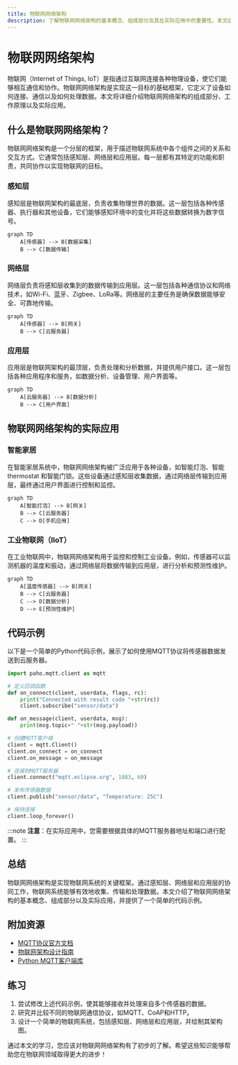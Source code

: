 ```yaml
---
title: 物联网网络架构
description: 了解物联网网络架构的基本概念、组成部分及其在实际应用中的重要性。本文适合初学者，将逐步讲解物联网网络架构的核心内容，并提供代码示例和实际案例。
---
```


# 物联网网络架构

物联网（Internet of Things, IoT）是指通过互联网连接各种物理设备，使它们能够相互通信和协作。物联网网络架构是实现这一目标的基础框架，它定义了设备如何连接、通信以及如何处理数据。本文将详细介绍物联网网络架构的组成部分、工作原理以及实际应用。

## 什么是物联网网络架构？

物联网网络架构是一个分层的框架，用于描述物联网系统中各个组件之间的关系和交互方式。它通常包括感知层、网络层和应用层。每一层都有其特定的功能和职责，共同协作以实现物联网的目标。

### 感知层

感知层是物联网架构的最底层，负责收集物理世界的数据。这一层包括各种传感器、执行器和其他设备，它们能够感知环境中的变化并将这些数据转换为数字信号。

```mermaid
graph TD
    A[传感器] --> B[数据采集]
    B --> C[数据传输]
```

### 网络层

网络层负责将感知层收集到的数据传输到应用层。这一层包括各种通信协议和网络技术，如Wi-Fi、蓝牙、Zigbee、LoRa等。网络层的主要任务是确保数据能够安全、可靠地传输。

```mermaid
graph TD
    A[传感器] --> B[网关]
    B --> C[云服务器]
```

### 应用层

应用层是物联网架构的最顶层，负责处理和分析数据，并提供用户接口。这一层包括各种应用程序和服务，如数据分析、设备管理、用户界面等。

```mermaid
graph TD
    A[云服务器] --> B[数据分析]
    B --> C[用户界面]
```

## 物联网网络架构的实际应用

### 智能家居

在智能家居系统中，物联网网络架构被广泛应用于各种设备，如智能灯泡、智能 thermostat 和智能门锁。这些设备通过感知层收集数据，通过网络层传输到应用层，最终通过用户界面进行控制和监控。

```mermaid
graph TD
    A[智能灯泡] --> B[网关]
    B --> C[云服务器]
    C --> D[手机应用]
```

### 工业物联网（IIoT）

在工业物联网中，物联网网络架构用于监控和控制工业设备。例如，传感器可以监测机器的温度和振动，通过网络层将数据传输到应用层，进行分析和预测性维护。

```mermaid
graph TD
    A[温度传感器] --> B[网关]
    B --> C[云服务器]
    C --> D[数据分析]
    D --> E[预测性维护]
```

## 代码示例

以下是一个简单的Python代码示例，展示了如何使用MQTT协议将传感器数据发送到云服务器。

```python
import paho.mqtt.client as mqtt

# 定义回调函数
def on_connect(client, userdata, flags, rc):
    print("Connected with result code "+str(rc))
    client.subscribe("sensor/data")

def on_message(client, userdata, msg):
    print(msg.topic+" "+str(msg.payload))

# 创建MQTT客户端
client = mqtt.Client()
client.on_connect = on_connect
client.on_message = on_message

# 连接到MQTT服务器
client.connect("mqtt.eclipse.org", 1883, 60)

# 发布传感器数据
client.publish("sensor/data", "Temperature: 25C")

# 保持连接
client.loop_forever()
```

:::note
**注意**：在实际应用中，您需要根据具体的MQTT服务器地址和端口进行配置。
:::

## 总结

物联网网络架构是实现物联网系统的关键框架。通过感知层、网络层和应用层的协同工作，物联网系统能够有效地收集、传输和处理数据。本文介绍了物联网网络架构的基本概念、组成部分以及实际应用，并提供了一个简单的代码示例。

## 附加资源

- [MQTT协议官方文档](https://mqtt.org/)
- [物联网架构设计指南](https://www.iot-architecture.com/)
- [Python MQTT客户端库](https://pypi.org/project/paho-mqtt/)

## 练习

1. 尝试修改上述代码示例，使其能够接收并处理来自多个传感器的数据。
2. 研究并比较不同的物联网通信协议，如MQTT、CoAP和HTTP。
3. 设计一个简单的物联网系统，包括感知层、网络层和应用层，并绘制其架构图。

通过本文的学习，您应该对物联网网络架构有了初步的了解。希望这些知识能够帮助您在物联网领域取得更大的进步！
